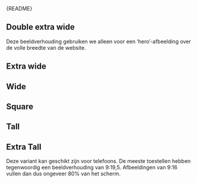 
<Meta of={AspectRatioStories} />

<Markdown>{README}</Markdown>

<Primary />

<Controls />

## Double extra wide

Deze beeldverhouding gebruiken we alleen voor een ‘hero’-afbeelding over de volle breedte van de website.

<Canvas of={AspectRatioStories.DoubleExtraWide} />

## Extra wide

<Canvas of={AspectRatioStories.ExtraWide} />

## Wide

<Canvas of={AspectRatioStories.Wide} />

## Square

<Canvas of={AspectRatioStories.Square} />

## Tall

<Canvas of={AspectRatioStories.Tall} />

## Extra Tall

Deze variant kan geschikt zijn voor telefoons.
De meeste toestellen hebben tegenwoordig een beeldverhouding van 9:19,5.
Afbeeldingen van 9:16 vullen dan dus ongeveer 80% van het scherm.

<Canvas of={AspectRatioStories.ExtraTall} />
